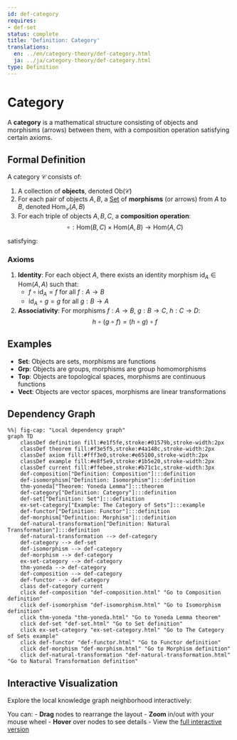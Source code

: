 ```yaml
---
id: def-category
requires:
- def-set
status: complete
title: 'Definition: Category'
translations:
  en: ../en/category-theory/def-category.html
  ja: ../ja/category-theory/def-category.html
type: Definition
---
```


# Category {#def-category}

A **category** is a mathematical structure consisting of objects and morphisms (arrows) between them, with a composition operation satisfying certain axioms.

## Formal Definition

A category $\mathcal{C}$ consists of:

1. A collection of **objects**, denoted $\text{Ob}(\mathcal{C})$
2. For each pair of objects $A, B$, a [Set](../logic-set-theory/def-set.qmd) of **morphisms** (or arrows) from $A$ to $B$, denoted $\text{Hom}_{\mathcal{C}}(A, B)$
3. For each triple of objects $A, B, C$, a **composition operation**:
   $$\circ: \text{Hom}(B, C) \times \text{Hom}(A, B) \to \text{Hom}(A, C)$$

satisfying:

### Axioms

1. **Identity**: For each object $A$, there exists an identity morphism $\text{id}_A \in \text{Hom}(A, A)$ such that:
   - $f \circ \text{id}_A = f$ for all $f: A \to B$
   - $\text{id}_A \circ g = g$ for all $g: B \to A$

2. **Associativity**: For morphisms $f: A \to B$, $g: B \to C$, $h: C \to D$:
   $$h \circ (g \circ f) = (h \circ g) \circ f$$

## Examples

- **Set**: Objects are sets, morphisms are functions
- **Grp**: Objects are groups, morphisms are group homomorphisms
- **Top**: Objects are topological spaces, morphisms are continuous functions
- **Vect**: Objects are vector spaces, morphisms are linear transformations

## Dependency Graph

```mermaid
%%| fig-cap: "Local dependency graph"
graph TD
    classDef definition fill:#e1f5fe,stroke:#01579b,stroke-width:2px
    classDef theorem fill:#f3e5f5,stroke:#4a148c,stroke-width:2px
    classDef axiom fill:#fff3e0,stroke:#e65100,stroke-width:2px
    classDef example fill:#e8f5e9,stroke:#1b5e20,stroke-width:2px
    classDef current fill:#ffebee,stroke:#b71c1c,stroke-width:3px
    def-composition["Definition: Composition"]:::definition
    def-isomorphism["Definition: Isomorphism"]:::definition
    thm-yoneda["Theorem: Yoneda Lemma"]:::theorem
    def-category["Definition: Category"]:::definition
    def-set["Definition: Set"]:::definition
    ex-set-category["Example: The Category of Sets"]:::example
    def-functor["Definition: Functor"]:::definition
    def-morphism["Definition: Morphism"]:::definition
    def-natural-transformation["Definition: Natural Transformation"]:::definition
    def-natural-transformation --> def-category
    def-category --> def-set
    def-isomorphism --> def-category
    def-morphism --> def-category
    ex-set-category --> def-category
    thm-yoneda --> def-category
    def-composition --> def-category
    def-functor --> def-category
    class def-category current
    click def-composition "def-composition.html" "Go to Composition definition"
    click def-isomorphism "def-isomorphism.html" "Go to Isomorphism definition"
    click thm-yoneda "thm-yoneda.html" "Go to Yoneda Lemma theorem"
    click def-set "def-set.html" "Go to Set definition"
    click ex-set-category "ex-set-category.html" "Go to The Category of Sets example"
    click def-functor "def-functor.html" "Go to Functor definition"
    click def-morphism "def-morphism.html" "Go to Morphism definition"
    click def-natural-transformation "def-natural-transformation.html" "Go to Natural Transformation definition"
```

## Interactive Visualization

Explore the local knowledge graph neighborhood interactively:

::: {.graph-viz data-id="def-category" data-width="700" data-height="500"}
:::

You can:
- **Drag** nodes to rearrange the layout
- **Zoom** in/out with your mouse wheel
- **Hover** over nodes to see details
- View the [full interactive version](../../output/interactive/def-category.html){target="_blank"}
